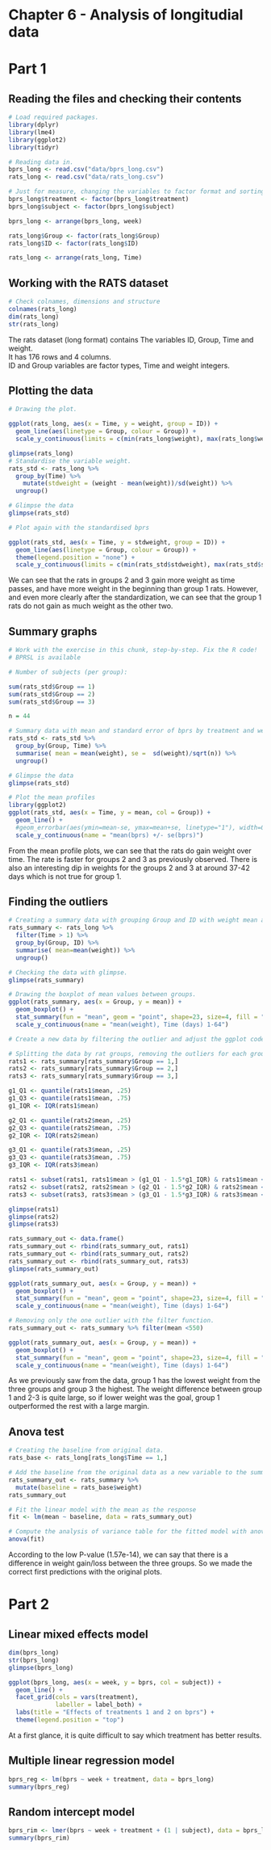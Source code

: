 # Chapter 6 - Analysis of longitudial data  
# Part 1


## Reading the files and checking their contents

```r
# Load required packages.
library(dplyr)
library(lme4)
library(ggplot2)
library(tidyr)

# Reading data in.
bprs_long <- read.csv("data/bprs_long.csv")
rats_long <- read.csv("data/rats_long.csv")

# Just for measure, changing the variables to factor format and sorting by week / Time.
bprs_long$treatment <- factor(bprs_long$treatment)
bprs_long$subject <- factor(bprs_long$subject)

bprs_long <- arrange(bprs_long, week)

rats_long$Group <- factor(rats_long$Group)
rats_long$ID <- factor(rats_long$ID)

rats_long <- arrange(rats_long, Time)
```
  
## Working with the RATS dataset

```r
# Check colnames, dimensions and structure
colnames(rats_long)
dim(rats_long)
str(rats_long)
```
The rats dataset (long format) contains The variables ID, Group, Time and weight.  
It has 176 rows and 4 columns.  
ID and Group variables are factor types, Time and weight integers.

## Plotting the data

```r
# Drawing the plot.

ggplot(rats_long, aes(x = Time, y = weight, group = ID)) +
  geom_line(aes(linetype = Group, colour = Group)) +
  scale_y_continuous(limits = c(min(rats_long$weight), max(rats_long$weight)))

glimpse(rats_long)
# Standardise the variable weight.
rats_std <- rats_long %>%
  group_by(Time) %>%
    mutate(stdweight = (weight - mean(weight))/sd(weight)) %>%
  ungroup()

# Glimpse the data
glimpse(rats_std)

# Plot again with the standardised bprs

ggplot(rats_std, aes(x = Time, y = stdweight, group = ID)) +
  geom_line(aes(linetype = Group, colour = Group)) +
  theme(legend.position = "none") + 
  scale_y_continuous(limits = c(min(rats_std$stdweight), max(rats_std$stdweight)))
```
We can see that the rats in groups 2 and 3 gain more weight as time passes, and have more weight in the beginning than group 1 rats. However, and even more clearly after the standardization, we can see that the group 1 rats do not gain as much weight as the other two.
  
## Summary graphs
```r
# Work with the exercise in this chunk, step-by-step. Fix the R code!
# BPRSL is available

# Number of subjects (per group):

sum(rats_std$Group == 1)
sum(rats_std$Group == 2)
sum(rats_std$Group == 3)

n = 44

# Summary data with mean and standard error of bprs by treatment and week
rats_std <- rats_std %>%
  group_by(Group, Time) %>%
  summarise( mean = mean(weight), se =  sd(weight)/sqrt(n)) %>%
  ungroup()

# Glimpse the data
glimpse(rats_std)

# Plot the mean profiles
library(ggplot2)
ggplot(rats_std, aes(x = Time, y = mean, col = Group)) +
  geom_line() +
  #geom_errorbar(aes(ymin=mean-se, ymax=mean+se, linetype="1"), width=0.3) +
  scale_y_continuous(name = "mean(bprs) +/- se(bprs)")

```
From the mean profile plots, we can see that the rats do gain weight over time. The rate is faster for groups 2 and 3 as previously observed. There is also an interesting dip in weights for the groups 2 and 3 at around 37-42 days which is not true for group 1.  

## Finding the outliers

```r
# Creating a summary data with grouping Group and ID with weight mean as summary variable.
rats_summary <- rats_long %>%
  filter(Time > 1) %>%
  group_by(Group, ID) %>%
  summarise( mean=mean(weight)) %>%
  ungroup()

# Checking the data with glimpse.
glimpse(rats_summary)

# Drawing the boxplot of mean values between groups.
ggplot(rats_summary, aes(x = Group, y = mean)) +
  geom_boxplot() +
  stat_summary(fun = "mean", geom = "point", shape=23, size=4, fill = "white") +
  scale_y_continuous(name = "mean(weight), Time (days) 1-64")

# Create a new data by filtering the outlier and adjust the ggplot code the draw the plot again with the new data

# Splitting the data by rat groups, removing the outliers for each group and combining them with rbind.
rats1 <- rats_summary[rats_summary$Group == 1,]
rats2 <- rats_summary[rats_summary$Group == 2,]
rats3 <- rats_summary[rats_summary$Group == 3,]

g1_Q1 <- quantile(rats1$mean, .25)
g1_Q3 <- quantile(rats1$mean, .75)
g1_IQR <- IQR(rats1$mean)

g2_Q1 <- quantile(rats2$mean, .25)
g2_Q3 <- quantile(rats2$mean, .75)
g2_IQR <- IQR(rats2$mean)

g3_Q1 <- quantile(rats3$mean, .25)
g3_Q3 <- quantile(rats3$mean, .75)
g3_IQR <- IQR(rats3$mean)

rats1 <- subset(rats1, rats1$mean > (g1_Q1 - 1.5*g1_IQR) & rats1$mean < (g1_Q3 + 1.5*g1_IQR))
rats2 <- subset(rats2, rats2$mean > (g2_Q1 - 1.5*g2_IQR) & rats2$mean < (g2_Q3 + 1.5*g2_IQR))
rats3 <- subset(rats3, rats3$mean > (g3_Q1 - 1.5*g3_IQR) & rats3$mean < (g3_Q3 + 1.5*g3_IQR))

glimpse(rats1)
glimpse(rats2)
glimpse(rats3)

rats_summary_out <- data.frame()
rats_summary_out <- rbind(rats_summary_out, rats1)
rats_summary_out <- rbind(rats_summary_out, rats2)
rats_summary_out <- rbind(rats_summary_out, rats3)
glimpse(rats_summary_out)

ggplot(rats_summary_out, aes(x = Group, y = mean)) +
  geom_boxplot() +
  stat_summary(fun = "mean", geom = "point", shape=23, size=4, fill = "white") +
  scale_y_continuous(name = "mean(weight), Time (days) 1-64")

# Removing only the one outlier with the filter function.
rats_summary_out <- rats_summary %>% filter(mean <550)

ggplot(rats_summary_out, aes(x = Group, y = mean)) +
  geom_boxplot() +
  stat_summary(fun = "mean", geom = "point", shape=23, size=4, fill = "white") +
  scale_y_continuous(name = "mean(weight), Time (days) 1-64")
```
  
As we previously saw from the data, group 1 has the lowest weight from the three groups and group 3 the highest. The weight difference between group 1 and 2-3 is quite large, so if lower weight was the goal, group 1 outperformed the rest with a large margin.

## Anova test

```r
# Creating the baseline from original data.
rats_base <- rats_long[rats_long$Time == 1,]

# Add the baseline from the original data as a new variable to the summary data
rats_summary_out <- rats_summary %>%
  mutate(baseline = rats_base$weight)
rats_summary_out

# Fit the linear model with the mean as the response
fit <- lm(mean ~ baseline, data = rats_summary_out)

# Compute the analysis of variance table for the fitted model with anova()
anova(fit)
```
  
According to the low P-value (1.57e-14), we can say that there is a difference in weight gain/loss between the three groups. So we made the correct first predictions with  the original plots. 

# Part 2  

## Linear mixed effects model  

```r
dim(bprs_long)
str(bprs_long)
glimpse(bprs_long)

ggplot(bprs_long, aes(x = week, y = bprs, col = subject)) +
  geom_line() +
  facet_grid(cols = vars(treatment), 
             labeller = label_both) +
  labs(title = "Effects of treatments 1 and 2 on bprs") +
  theme(legend.position = "top")
```
At a first glance, it is quite difficult to say which treatment has better results.  

## Multiple linear regression model

```r
bprs_reg <- lm(bprs ~ week + treatment, data = bprs_long)
summary(bprs_reg)
```
  
## Random intercept model

```r
bprs_rim <- lmer(bprs ~ week + treatment + (1 | subject), data = bprs_long, REML = FALSE)
summary(bprs_rim)
```